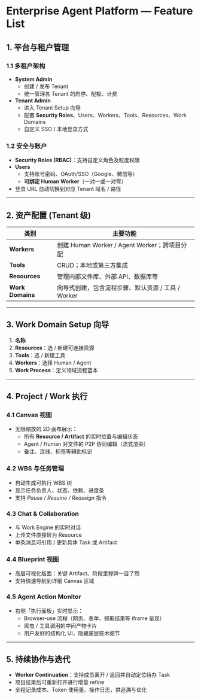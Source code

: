 # Enterprise Agent Platform — Feature List

## 1. 平台与租户管理  
### 1.1 多租户架构  
- **System Admin**  
  - 创建 / 发布 Tenant  
  - 统一管理各 Tenant 的启停、配额、计费  
- **Tenant Admin**  
  - 进入 Tenant Setup 向导  
  - 配置 **Security Roles**、Users、Workers、Tools、Resources、Work Domains  
  - 自定义 SSO / 本地登录方式  

### 1.2 安全与账户  
- **Security Roles (RBAC)**：支持自定义角色及粒度权限  
- **Users**  
  - 支持账号密码、OAuth/SSO（Google、微信等）  
  - **可绑定 Human Worker**（一对一或一对零）  
- 登录 URL 自动切换到对应 Tenant 域名 / 路径  

---

## 2. 资产配置 (Tenant 级)  
| 类别 | 主要功能 |
|------|----------|
| **Workers** | 创建 Human Worker / Agent Worker；跨项目分配 |
| **Tools** | CRUD；本地或第三方集成 |
| **Resources** | 管理内部文件库、外部 API、数据库等 |
| **Work Domains** | 向导式创建，包含流程步骤、默认资源 / 工具 / Worker |

---

## 3. Work Domain Setup 向导  
1. **名称**  
2. **Resources**：选 / 新建可连接资源  
3. **Tools**：选 / 新建工具  
4. **Workers**：选择 Human / Agent  
5. **Work Process**：定义领域流程蓝本  

---

## 4. Project / Work 执行  
### 4.1 Canvas 视图  
- 无限缩放的 2D 画布展示：  
  - 所有 **Resource / Artifact** 的实时位置与编辑状态  
  - Agent / Human 对文件的 P2P 协同编辑（流式渲染）  
  - 备注、连线、标签等辅助标记  

### 4.2 WBS 与任务管理  
- 自动生成可执行 WBS 树  
- 显示任务负责人、状态、依赖、进度条  
- 支持 _Pause / Resume / Reassign_ 指令  

### 4.3 Chat & Collaboration  
- 与 Work Engine 的实时对话  
- 上传文件直接转为 Resource  
- 单条消息可引用 / 更新具体 Task 或 Artifact  

### 4.4 Blueprint 视图  
- 高层可视化版面：关键 Artifact、阶段里程碑一目了然  
- 支持快速导航到详细 Canvas 区域  

### 4.5 Agent Action Monitor  
- 右侧「执行面板」实时显示：  
  - Browser-use 流程（网页、表单、抓取结果等 iframe 呈现）  
  - 爬虫 / 工具调用的中间产物卡片  
  - 用户友好的结构化 UI，隐藏底层技术细节  

---

## 5. 持续协作与迭代  
- **Worker Continuation**：支持成员离开 / 返回并自动定位待办 Task  
- 项目结束后可重新打开进行增量 refine  
- 全程记录成本、Token 使用量、操作日志，供追溯与优化  
